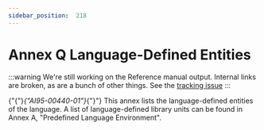 ---
sidebar_position:  218
---

# Annex Q Language-Defined Entities

:::warning
We're still working on the Reference manual output.  Internal links are broken,
as are a bunch of other things.
See the [tracking issue](https://github.com/ada-lang-io/ada-lang-io/issues/20)
:::


<p>{"{"}<em>{"AI95-00440-01"}</em>{"}"} This annex lists the language-defined entities of the language. A list of language-defined library units can be found in Annex A, "Predefined Language Environment". <br /></p>

